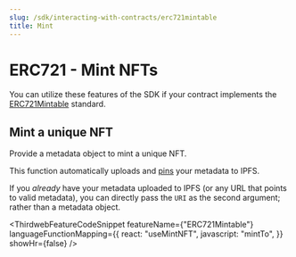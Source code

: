 ```yaml
---
slug: /sdk/interacting-with-contracts/erc721mintable
title: Mint
---
```



# ERC721 - Mint NFTs

You can utilize these features of the SDK if your contract implements the [ERC721Mintable](/contractkit/interfaces/erc721mintable) standard.

<div className="row" style={{ marginBottom: 24 }}>
  <div className="col col--12" style={{ marginTop: 8 }}>
    <QuickstartCard
      name="Learn how to implement ERC721Mintable in your smart contract"
      link={"/contractkit/interfaces/erc721mintable"}
      image="/assets/icons/general.png"
    />
  </div>
</div>

## Mint a unique NFT

Provide a metadata object to mint a unique NFT.

This function automatically uploads and [pins](https://blog.thirdweb.com/guides/securing-pinning-your-nft-with-ipfs/) your metadata to IPFS.

If you _already_ have your metadata uploaded to IPFS (or any URL that points to valid metadata),
you can directly pass the `URI` as the second argument; rather than a metadata object.

<ThirdwebFeatureCodeSnippet
  featureName={"ERC721Mintable"}
  languageFunctionMapping={{
    react: "useMintNFT",
    javascript: "mintTo",
  }}
  showHr={false}
/>
